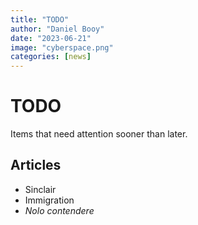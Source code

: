 ```yaml
---
title: "TODO"
author: "Daniel Booy"
date: "2023-06-21"
image: "cyberspace.png"
categories: [news]
---
```


# TODO

Items that need attention sooner than later.

## Articles

* Sinclair
* Immigration
* _Nolo contendere_
